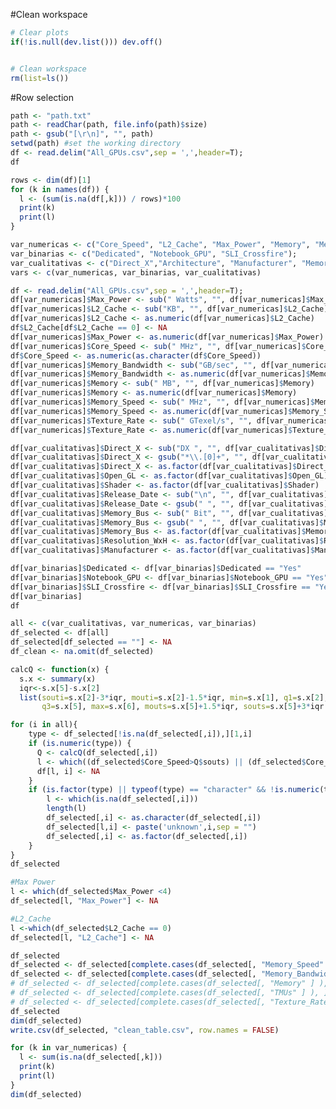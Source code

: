 #Clean workspace

```r
# Clear plots
if(!is.null(dev.list())) dev.off()


# Clean workspace
rm(list=ls())
```


#Row selection
```r
path <- "path.txt"
path <- readChar(path, file.info(path)$size)
path <- gsub("[\r\n]", "", path)
setwd(path) #set the working directory
df <- read.delim("All_GPUs.csv",sep = ',',header=T);
df

```

```r
rows <- dim(df)[1]
for (k in names(df)) {
  l <- (sum(is.na(df[,k])) / rows)*100
  print(k)
  print(l)
}
```


```r
var_numericas <- c("Core_Speed", "L2_Cache", "Max_Power", "Memory", "Memory_Bandwidth", "Memory_Speed", "TMUs", "Texture_Rate")
var_binarias <- c("Dedicated", "Notebook_GPU", "SLI_Crossfire");
var_cualitativas <- c("Direct_X","Architecture", "Manufacturer", "Memory_Type", "Open_GL", "Shader", "Name", "Resolution_WxH", "Release_Date", "Memory_Bus")
vars <- c(var_numericas, var_binarias, var_cualitativas)
```

```r
df <- read.delim("All_GPUs.csv",sep = ',',header=T);
df[var_numericas]$Max_Power <- sub(" Watts", "", df[var_numericas]$Max_Power)
df[var_numericas]$L2_Cache <- sub("KB", "", df[var_numericas]$L2_Cache)
df[var_numericas]$L2_Cache <- as.numeric(df[var_numericas]$L2_Cache)
df$L2_Cache[df$L2_Cache == 0] <- NA
df[var_numericas]$Max_Power <- as.numeric(df[var_numericas]$Max_Power)
df[var_numericas]$Core_Speed <- sub(" MHz", "", df[var_numericas]$Core_Speed)
df$Core_Speed <- as.numeric(as.character(df$Core_Speed))
df[var_numericas]$Memory_Bandwidth <- sub("GB/sec", "", df[var_numericas]$Memory_Bandwidth)
df[var_numericas]$Memory_Bandwidth <- as.numeric(df[var_numericas]$Memory_Bandwidth)
df[var_numericas]$Memory <- sub(" MB", "", df[var_numericas]$Memory)
df[var_numericas]$Memory <- as.numeric(df[var_numericas]$Memory)
df[var_numericas]$Memory_Speed <- sub(" MHz", "", df[var_numericas]$Memory_Speed)
df[var_numericas]$Memory_Speed <- as.numeric(df[var_numericas]$Memory_Speed)
df[var_numericas]$Texture_Rate <- sub(" GTexel/s", "", df[var_numericas]$Texture_Rate)
df[var_numericas]$Texture_Rate <- as.numeric(df[var_numericas]$Texture_Rate)


```





```r
df[var_cualitativas]$Direct_X <- sub("DX ", "", df[var_cualitativas]$Direct_X)
df[var_cualitativas]$Direct_X <- gsub("*\\.[0]+", "", df[var_cualitativas]$Direct_X)
df[var_cualitativas]$Direct_X <- as.factor(df[var_cualitativas]$Direct_X)
df[var_cualitativas]$Open_GL <- as.factor(df[var_cualitativas]$Open_GL)
df[var_cualitativas]$Shader <- as.factor(df[var_cualitativas]$Shader)
df[var_cualitativas]$Release_Date <- sub("\n", "", df[var_cualitativas]$Release_Date)
df[var_cualitativas]$Release_Date <- gsub(" ", "", df[var_cualitativas]$Release_Date)
df[var_cualitativas]$Memory_Bus <- sub(" Bit", "", df[var_cualitativas]$Memory_Bus)
df[var_cualitativas]$Memory_Bus <- gsub(" ", "", df[var_cualitativas]$Memory_Bus)
df[var_cualitativas]$Memory_Bus <- as.factor(df[var_cualitativas]$Memory_Bus)
df[var_cualitativas]$Resolution_WxH <- as.factor(df[var_cualitativas]$Resolution_WxH)
df[var_cualitativas]$Manufacturer <- as.factor(df[var_cualitativas]$Manufacturer)
```


```r
df[var_binarias]$Dedicated <- df[var_binarias]$Dedicated == "Yes"
df[var_binarias]$Notebook_GPU <- df[var_binarias]$Notebook_GPU == "Yes" 
df[var_binarias]$SLI_Crossfire <- df[var_binarias]$SLI_Crossfire == "Yes" 
df[var_binarias]
df
```

```r
all <- c(var_cualitativas, var_numericas, var_binarias)
df_selected <- df[all]
df_selected[df_selected == ""] <- NA
df_clean <- na.omit(df_selected)
```



```r
calcQ <- function(x) {
  s.x <- summary(x)
  iqr<-s.x[5]-s.x[2]
  list(souti=s.x[2]-3*iqr, mouti=s.x[2]-1.5*iqr, min=s.x[1], q1=s.x[2], q2=s.x[3], 
       q3=s.x[5], max=s.x[6], mouts=s.x[5]+1.5*iqr, souts=s.x[5]+3*iqr ) }

```

```r
for (i in all){ 
    type <- df_selected[!is.na(df_selected[,i]),][1,i] 
    if (is.numeric(type)) { 
      Q <- calcQ(df_selected[,i]) 
      l <- which((df_selected$Core_Speed>Q$souts) || (df_selected$Core_Speed<Q$souti) || (df_selected$Core_Speed<0)) 
      df[l, i] <- NA 
    } 
    if (is.factor(type) || typeof(type) == "character" && !is.numeric(type)) { 
        l <- which(is.na(df_selected[,i])) 
        length(l) 
        df_selected[,i] <- as.character(df_selected[,i]) 
        df_selected[l,i] <- paste('unknown',i,sep = "") 
        df_selected[,i] <- as.factor(df_selected[,i]) 
    } 
} 
df_selected
```

```r
#Max Power 
l <- which(df_selected$Max_Power <4)
df_selected[l, "Max_Power"] <- NA

#L2_Cache
l <-which(df_selected$L2_Cache == 0)
df_selected[l, "L2_Cache"] <- NA 
```


```r
df_selected
df_selected <- df_selected[complete.cases(df_selected[, "Memory_Speed" ] ), ]
df_selected <- df_selected[complete.cases(df_selected[, "Memory_Bandwidth"] ), ]
# df_selected <- df_selected[complete.cases(df_selected[, "Memory" ] ), ]
# df_selected <- df_selected[complete.cases(df_selected[, "TMUs" ] ), ]
# df_selected <- df_selected[complete.cases(df_selected[, "Texture_Rate" ] ), ]
df_selected
dim(df_selected)
write.csv(df_selected, "clean_table.csv", row.names = FALSE)
```


```r
for (k in var_numericas) {
  l <- sum(is.na(df_selected[,k]))
  print(k)
  print(l)
}
dim(df_selected)
```


